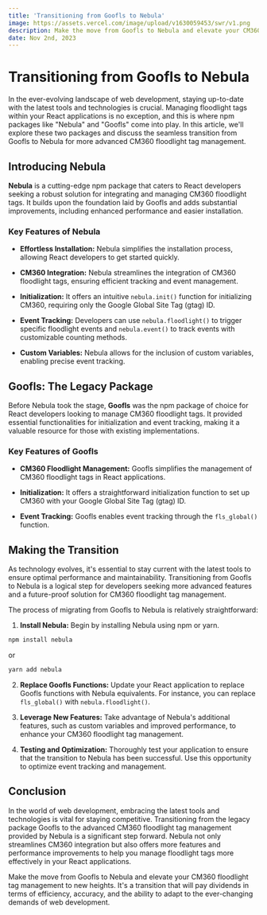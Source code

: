 ```yaml
---
title: 'Transitioning from Goofls to Nebula'
image: https://assets.vercel.com/image/upload/v1630059453/swr/v1.png
description: Make the move from Goofls to Nebula and elevate your CM360 floodlight tag management to new heights. It's a transition that will pay dividends in terms of efficiency, accuracy, and the ability to adapt to the ever-changing demands of web development.
date: Nov 2nd, 2023
---
```



# Transitioning from Goofls to Nebula

<Authors date="May 30th, 2023">
    <Author name="Sergio Casolari" />
</Authors>

In the ever-evolving landscape of web development, staying up-to-date with the latest tools and technologies is crucial. Managing floodlight tags within your React applications is no exception, and this is where npm packages like "Nebula" and "Goofls" come into play. In this article, we'll explore these two packages and discuss the seamless transition from Goofls to Nebula for more advanced CM360 floodlight tag management.

## Introducing Nebula

**Nebula** is a cutting-edge npm package that caters to React developers seeking a robust solution for integrating and managing CM360 floodlight tags. It builds upon the foundation laid by Goofls and adds substantial improvements, including enhanced performance and easier installation.

### Key Features of Nebula

- **Effortless Installation:** Nebula simplifies the installation process, allowing React developers to get started quickly.

- **CM360 Integration:** Nebula streamlines the integration of CM360 floodlight tags, ensuring efficient tracking and event management.

- **Initialization:** It offers an intuitive `nebula.init()` function for initializing CM360, requiring only the Google Global Site Tag (gtag) ID.

- **Event Tracking:** Developers can use `nebula.floodlight()` to trigger specific floodlight events and `nebula.event()` to track events with customizable counting methods.

- **Custom Variables:** Nebula allows for the inclusion of custom variables, enabling precise event tracking.

## Goofls: The Legacy Package

Before Nebula took the stage, **Goofls** was the npm package of choice for React developers looking to manage CM360 floodlight tags. It provided essential functionalities for initialization and event tracking, making it a valuable resource for those with existing implementations.

### Key Features of Goofls

- **CM360 Floodlight Management:** Goofls simplifies the management of CM360 floodlight tags in React applications.

- **Initialization:** It offers a straightforward initialization function to set up CM360 with your Google Global Site Tag (gtag) ID.

- **Event Tracking:** Goofls enables event tracking through the `fls_global()` function.

## Making the Transition

As technology evolves, it's essential to stay current with the latest tools to ensure optimal performance and maintainability. Transitioning from Goofls to Nebula is a logical step for developers seeking more advanced features and a future-proof solution for CM360 floodlight tag management.

The process of migrating from Goofls to Nebula is relatively straightforward:

1. **Install Nebula:** Begin by installing Nebula using npm or yarn.

```bash
npm install nebula
   ```

or

```bash
yarn add nebula
   ```

2. **Replace Goofls Functions:** Update your React application to replace Goofls functions with Nebula equivalents. For instance, you can replace `fls_global()` with `nebula.floodlight()`.

3. **Leverage New Features:** Take advantage of Nebula's additional features, such as custom variables and improved performance, to enhance your CM360 floodlight tag management.

4. **Testing and Optimization:** Thoroughly test your application to ensure that the transition to Nebula has been successful. Use this opportunity to optimize event tracking and management.

## Conclusion

In the world of web development, embracing the latest tools and technologies is vital for staying competitive. Transitioning from the legacy package Goofls to the advanced CM360 floodlight tag management provided by Nebula is a significant step forward. Nebula not only streamlines CM360 integration but also offers more features and performance improvements to help you manage floodlight tags more effectively in your React applications.

Make the move from Goofls to Nebula and elevate your CM360 floodlight tag management to new heights. It's a transition that will pay dividends in terms of efficiency, accuracy, and the ability to adapt to the ever-changing demands of web development.
